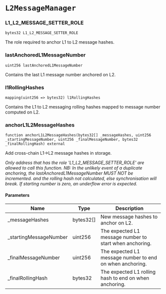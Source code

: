 # `L2MessageManager`

### L1_L2_MESSAGE_SETTER_ROLE

```solidity
bytes32 L1_L2_MESSAGE_SETTER_ROLE
```

The role required to anchor L1 to L2 message hashes.

### lastAnchoredL1MessageNumber

```solidity
uint256 lastAnchoredL1MessageNumber
```

Contains the last L1 message number anchored on L2.

### l1RollingHashes

```solidity
mapping(uint256 => bytes32) l1RollingHashes
```

Contains the L1 to L2 messaging rolling hashes mapped to message number computed on L2.

### anchorL1L2MessageHashes

```solidity
function anchorL1L2MessageHashes(bytes32[] _messageHashes, uint256 _startingMessageNumber, uint256 _finalMessageNumber, bytes32 _finalRollingHash) external
```

Add cross-chain L1->L2 message hashes in storage.

_Only address that has the role 'L1_L2_MESSAGE_SETTER_ROLE' are allowed to call this function.
NB: In the unlikely event of a duplicate anchoring, the lastAnchoredL1MessageNumber MUST NOT be incremented.
and the rolling hash not calculated, else synchronisation will break.
If starting number is zero, an underflow error is expected._

#### Parameters

| Name | Type | Description |
| ---- | ---- | ----------- |
| _messageHashes | bytes32[] | New message hashes to anchor on L2. |
| _startingMessageNumber | uint256 | The expected L1 message number to start when anchoring. |
| _finalMessageNumber | uint256 | The expected L1 message number to end on when anchoring. |
| _finalRollingHash | bytes32 | The expected L1 rolling hash to end on when anchoring. |

